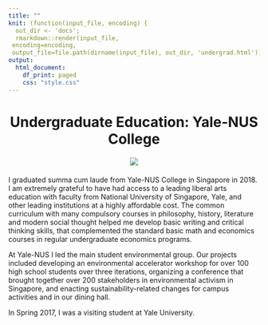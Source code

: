 ---
title: ""
knit: (function(input_file, encoding) {
  out_dir <- 'docs';
  rmarkdown::render(input_file,
 encoding=encoding,
 output_file=file.path(dirname(input_file), out_dir, 'undergrad.html'))})
output:
  html_document:
    df_print: paged
    css: "style.css"
---

<center> <h1>Undergraduate Education: Yale-NUS College</h1> </center>

<div>
<div style="margin-bottom:20px;">
</div>

<center>
<img src="YNC_1.jpg">
</center>

<div>
<div style="margin-bottom:20px;">
</div>

I graduated summa cum laude from Yale-NUS College in Singapore in 2018. I am extremely grateful to have had access to a leading liberal arts education with faculty from National University of Singapore, Yale, and other leading institutions at a highly affordable cost. 
The common curriculum with many compulsory courses in philosophy, history, literature and modern social thought helped me develop basic writing and critical thinking skills, that complemented the standard basic math and economics courses in regular undergraduate economics programs. 

At Yale-NUS I led the main student environmental group. Our projects included developing an environmental accelerator workshop for over 100 high school students over three iterations, organizing a conference that brought together over 200 stakeholders in environmental activism in Singapore, and enacting sustainability-related changes for campus activities and in our dining hall.

In Spring 2017, I was a visiting student at Yale University. 


</div>
<div style="margin-bottom:20px;">
</div>




